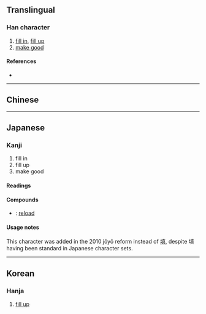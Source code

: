 {{also|填}}
{{character info/new}}
==Translingual==

===Han character===
{{Han char|rn=32|rad=土|as=10|sn=13|four=|canj=GPBC|ids=⿰土眞}}

# [[fill in]], [[fill up]]
# [[make good]]

====References====
* {{Han ref|kx=0236.150|dkj=05355|dj=0474.070|hdz=10473.111|uh=5861|ud=22625}}

----

==Chinese==
{{zh-see|填}}

----

==Japanese==

===Kanji===
{{ja-kanji|grade=|rs=土10|shin=填}}

# fill in
# fill up
# make good

====Readings====
{{ja-readings
|on=てん, ちん
|kun=ふさ-ぐ, うず-める
}}

====Compounds====
* {{ja-r|装塡|そうてん}}: [[reload]]

====Usage notes====
This character was added in the 2010 jōyō reform instead of [[填]], despite 填 having been standard in Japanese character sets.
----

==Korean==

===Hanja===
{{ko-hanja|hangeul=[[전]], [[진]]|rv=jeon, jin|mr=chŏn, chin}}

# [[fill up]]